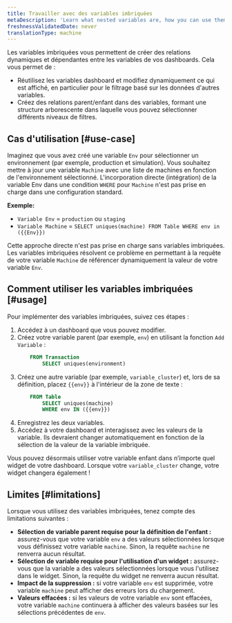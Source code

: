 ```yaml
---
title: Travailler avec des variables imbriquées
metaDescription: 'Learn what nested variables are, how you can use them, and their current limitations'
freshnessValidatedDate: never
translationType: machine
---
```


Les variables imbriquées vous permettent de créer des relations dynamiques et dépendantes entre les variables de vos dashboards. Cela vous permet de :

* Réutilisez les variables dashboard et modifiez dynamiquement ce qui est affiché, en particulier pour le filtrage basé sur les données d&apos;autres variables.
* Créez des relations parent/enfant dans des variables, formant une structure arborescente dans laquelle vous pouvez sélectionner différents niveaux de filtres.

## Cas d&apos;utilisation [#use-case]

Imaginez que vous avez créé une variable `Env` pour sélectionner un environnement (par exemple, production et simulation). Vous souhaitez mettre à jour une variable `Machine` avec une liste de machines en fonction de l&apos;environnement sélectionné. L&apos;incorporation directe (intégration) de la variable Env dans une condition `WHERE` pour `Machine` n&apos;est pas prise en charge dans une configuration standard.

**Exemple:**

* `Variable Env` = `production` ou `staging`
* `Variable Machine` = `SELECT uniques(machine) FROM Table WHERE env in ({{Env}})`

Cette approche directe n&apos;est pas prise en charge sans variables imbriquées. Les variables imbriquées résolvent ce problème en permettant à la requête de votre variable `Machine` de référencer dynamiquement la valeur de votre variable `Env`.

## Comment utiliser les variables imbriquées [#usage]

Pour implémenter des variables imbriquées, suivez ces étapes :

1. Accédez à un dashboard que vous pouvez modifier.
2. Créez votre variable parent (par exemple, `env`) en utilisant la fonction `Add Variable` :
   ```sql
       FROM Transaction
           SELECT uniques(environment)
   ```
3. Créez une autre variable (par exemple, `variable_cluster`) et, lors de sa définition, placez `{{env}}` à l&apos;intérieur de la zone de texte :
   ```sql
       FROM Table
           SELECT uniques(machine)
           WHERE env IN ({{env}})
   ```
4. Enregistrez les deux variables.
5. Accédez à votre dashboard et interagissez avec les valeurs de la variable. Ils devraient changer automatiquement en fonction de la sélection de la valeur de la variable imbriquée.

Vous pouvez désormais utiliser votre variable enfant dans n’importe quel widget de votre dashboard. Lorsque votre `variable_cluster` change, votre widget changera également !

## Limites [#limitations]

Lorsque vous utilisez des variables imbriquées, tenez compte des limitations suivantes :

* **Sélection de variable parent requise pour la définition de l&apos;enfant :** assurez-vous que votre variable `env` a des valeurs sélectionnées lorsque vous définissez votre variable `machine`. Sinon, la requête `machine` ne renverra aucun résultat.
* **Sélection de variable requise pour l&apos;utilisation d&apos;un widget :** assurez-vous que la variable a des valeurs sélectionnées lorsque vous l&apos;utilisez dans le widget. Sinon, la requête du widget ne renverra aucun résultat.
* **Impact de la suppression :** si votre variable `env` est supprimée, votre variable `machine` peut afficher des erreurs lors du chargement.
* **Valeurs effacées :** si les valeurs de votre variable `env` sont effacées, votre variable `machine` continuera à afficher des valeurs basées sur les sélections précédentes de `env`.